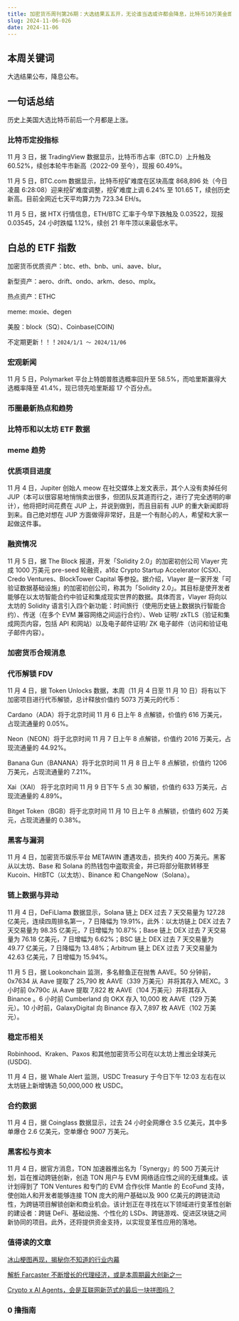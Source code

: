 ```yaml
---
title: 加密货币周刊第26期：大选结果五五开，无论谁当选或许都会降息，比特币10万美金即将来临
slug: 2024-11-06-026
date: 2024-11-06
---
```


## 本周关键词

大选结果公布，降息公布。

## 一句话总结

历史上美国大选比特币前后一个月都是上涨。

### 比特币定投指标

11 月 3 日，据 TradingView 数据显示，比特币市占率（BTC.D）上升触及 60.52%，续创本轮牛市新高（2022-09 至今），现报 60.49%。

11 月 5 日，BTC.com 数据显示，比特币挖矿难度在区块高度 868,896 处（今日凌晨 6:28:08）迎来挖矿难度调整，挖矿难度上调 6.24% 至 101.65 T，续创历史新高。目前全网近七天平均算力为 723.34 EH/s。

11 月 5 日，据 HTX 行情信息，ETH/BTC 汇率于今早下跌触及 0.03522，现报 0.03545，24 小时跌幅 1.12%，续创 21 年牛顶以来最低水平。

## 白总的 ETF 指数

加密货币优质资产：btc、eth、bnb、uni、aave、blur。

新型资产：aero、drift、ondo、arkm、deso、mplx。

热点资产：ETHC

meme: moxie、degen

美股：block（SQ）、Coinbase(COIN)

不定期更新！！！`2024/1/1 ～ 2024/11/06`

### 宏观新闻

11 月 5 日，Polymarket 平台上特朗普胜选概率回升至 58.5%，而哈里斯赢得大选概率降至 41.4%，现已领先哈里斯超 17 个百分点。

### 币圈最新热点和趋势

### 比特币和以太坊 ETF 数据

### meme 趋势

### 优质项目进度

11 月 4 日，Jupiter 创始人 meow 在社交媒体上发文表示，其个人没有卖掉任何 JUP（本可以很容易地悄悄卖出很多，但团队反其道而行之，进行了完全透明的审计），他将把时间花费在 JUP 上，并说到做到，而且目前有 JUP 的重大新闻即将到来。自己绝对想在 JUP 方面做得非常好，且是一个有耐心的人，希望和大家一起做这件事。

### 融资情况

11 月 5 日，据 The Block 报道，开发「Solidity 2.0」的加密初创公司 Vlayer 完成 1000 万美元 pre-seed 轮融资，a16z Crypto Startup Accelerator (CSX)、Credo Ventures、BlockTower Capital 等参投。据介绍，Vlayer 是一家开发「可验证数据基础设施」的加密初创公司，称其为「Solidity 2.0」。其目标是使开发者能够在以太坊智能合约中验证和集成现实世界的数据。具体而言，Vlayer 将向以太坊的 Solidity 语言引入四个新功能：时间旅行（使用历史链上数据执行智能合约）、传送（在多个 EVM 兼容网络之间运行合约）、Web 证明/ zkTLS（验证和集成网页内容，包括 API 和网站）以及电子邮件证明/ ZK 电子邮件（访问和验证电子邮件内容）。

### 加密货币合规消息

### 代币解锁 FDV

11 月 4 日，据 Token Unlocks 数据，本周（11 月 4 日至 11 月 10 日）将有以下加密项目进行代币解锁，总计释放价值约 5073 万美元的代币：

Cardano（ADA）将于北京时间 11 月 6 日上午 8 点解锁，价值约 616 万美元，占现流通量的 0.05%。

Neon（NEON）将于北京时间 11 月 7 日上午 8 点解锁，价值约 2016 万美元，占现流通量的 44.92%。

Banana Gun（BANANA）将于北京时间 11 月 8 日上午 8 点解锁，价值约 1206 万美元，占现流通量的 7.21%。

Xai（XAI） 将于北京时间 11 月 9 日下午 5 点 30 解锁，价值约 633 万美元，占现流通量的 4.89%。

Bitget Token（BGB）将于北京时间 11 月 10 日上午 8 点解锁，价值约 602 万美元，占现流通量的 0.38%。

### 黑客与漏洞

11 月 4 日，加密货币娱乐平台 METAWIN 遭遇攻击，损失约 400 万美元。黑客从以太坊、Base 和 Solana 的热钱包中盗取资金，并已将部分赃款转移至 Kucoin、HitBTC（以太坊）、Binance 和 ChangeNow（Solana）。

### 链上数据与异动

11 月 4 日，DeFiLlama 数据显示，Solana 链上 DEX 过去 7 天交易量为 127.28 亿美元，连续四周排名第一，7 日降幅为 19.91%，此外：以太坊链上 DEX 过去 7 天交易量为 98.35 亿美元，7 日增幅为 10.87%；Base 链上 DEX 过去 7 天交易量为 76.18 亿美元，7 日增幅为 6.62%；BSC 链上 DEX 过去 7 天交易量为 49.77 亿美元，7 日降幅为 13.48%；Arbitrum 链上 DEX 过去 7 天交易量为 42.63 亿美元，7 日增幅为 15.94%。

11 月 5 日，据 Lookonchain 监测，多名鲸鱼正在抛售 AAVE。50 分钟前，0x7634 从 Aave 提取了 25,790 枚 AAVE（339 万美元）并将其存入 MEXC。3 小时前 0x790c 从 Aave 提取 7,822 枚 AAVE（104 万美元）并将其存入 Binance 。6 小时前 Cumberland 向 OKX 存入 10,000 枚 AAVE（129 万美元）。10 小时前，GalaxyDigital 向 Binance 存入 7,897 枚 AAVE（102 万美元）。

### 稳定币相关

Robinhood、Kraken、Paxos 和其他加密货币公司在以太坊上推出全球美元 (USDG).

11 月 4 日，据 Whale Alert 监测，USDC Treasury 于今日下午 12:03 左右在以太坊链上新增铸造 50,000,000 枚 USDC。

### 合约数据

11 月 4 日，据 Coinglass 数据显示，过去 24 小时全网爆仓 3.5 亿美元，其中多单爆仓 2.6 亿美元，空单爆仓 9007 万美元。

### 黑客松与资本

11 月 4 日，据官方消息，TON 加速器推出名为「Synergy」的 500 万美元计划，旨在推动跨链创新，创造 TON 用户与 EVM 网络适应性之间的无缝集成。该计划得到了 TON Ventures 和专门的 EVM 合作伙伴 Mantle 的 EcoFund 支持，使创始人和开发者能够连接 TON 庞大的用户基础以及 900 亿美元的跨链流动性，为跨链项目解锁创新和商业机会。该计划正在寻找在以下领域进行变革性创新的建设者：跨链 DeFi、基础设施、个性化的 LSDs、跨链游戏、促进区块链之间新协同的项目。此外，还将提供资金支持，以实现变革性应用的落地。

### 值得读的文章

[冰山梗图再现，揭秘你不知道的行业内幕](https://www.theblockbeats.info/news/55626?from=kk)

[解析 Farcaster 不断增长的代理经济，或是本周期最大创新之一](https://www.theblockbeats.info/news/55617?from=kk)

[Crypto x AI Agents，会是互联网新范式的最后一块拼图吗？](https://www.theblockbeats.info/news/55647?from=kk)

### 0 撸指南
